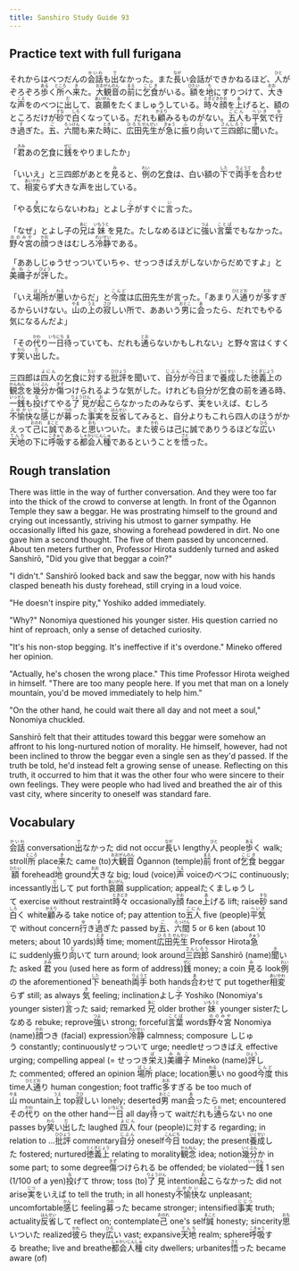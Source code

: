 ```yaml
---
title: Sanshiro Study Guide 93
---
```


## Practice text with full furigana

<p>
それからはべつだんの<ruby><rb>会話</rb><rt>かいわ</rt></ruby>も<ruby><rb>出</rb><rt>で</rt></ruby>なかった。また<ruby><rb>長</rb><rt>なが</rt></ruby>い会話ができかねるほど、<ruby><rb>人</rb><rt>ひと</rt></ruby>がぞろぞろ<ruby><rb>歩</rb><rt>ある</rt></ruby>く<ruby><rb>所</rb><rt>ところ</rt></ruby>へ<ruby><rb>来</rb><rt>き</rt></ruby>た。<ruby><rb>大観音</rb><rt>おおがんのん</rt></ruby>の<ruby><rb>前</rb><rt>まえ</rt></ruby>に<ruby><rb>乞食</rb><rt>こじき</rt></ruby>がいる。<ruby><rb>額</rb><rt>ひたい</rt></ruby>を<ruby><rb>地</rb><rt>ち</rt></ruby>にすりつけて、<ruby><rb>大</rb><rt>おお</rt></ruby>きな<ruby><rb>声</rb><rt>こえ</rt></ruby>をのべつに<ruby><rb>出</rb><rt>だ</rt></ruby>して、<ruby><rb>哀願</rb><rt>あいがん</rt></ruby>をたくましゅうしている。<ruby><rb>時々</rb><rt>ときどき</rt></ruby><ruby><rb>顔</rb><rt>かお</rt></ruby>を<ruby><rb>上</rb><rt>あ</rt></ruby>げると、額のところだけが<ruby><rb>砂</rb><rt>すな</rt></ruby>で<ruby><rb>白</rb><rt>しろ</rt></ruby>くなっている。だれも<ruby><rb>顧</rb><rt>かえり</rt></ruby>みるものがない。<ruby><rb>五人</rb><rt>ごにん</rt></ruby>も<ruby><rb>平気</rb><rt>へいき</rt></ruby>で<ruby><rb>行</rb><rt>ゆ</rt></ruby>き<ruby><rb>過</rb><rt>す</rt></ruby>ぎた。<ruby><rb>五</rb><rt>ご</rt></ruby>、<ruby><rb>六間</rb><rt>ろっけん</rt></ruby>も来た<ruby><rb>時</rb><rt>とき</rt></ruby>に、<ruby><rb>広田</rb><rt>ひろた</rt></ruby><ruby><rb>先生</rb><rt>せんせい</rt></ruby>が<ruby><rb>急</rb><rt>きゅう</rt></ruby>に<ruby><rb>振</rb><rt>ふ</rt></ruby>り<ruby><rb>向</rb><rt>む</rt></ruby>いて<ruby><rb>三四郎</rb><rt>さんしろう</rt></ruby>に<ruby><rb>聞</rb><rt>き</rt></ruby>いた。
</p>

<p>
「<ruby><rb>君</rb><rt>きみ</rt></ruby>あの乞食に<ruby><rb>銭</rb><rt>ぜに</rt></ruby>をやりましたか」
</p>

<p>
「いいえ」と三四郎があとを<ruby><rb>見</rb><rt>み</rt></ruby>ると、<ruby><rb>例</rb><rt>れい</rt></ruby>の乞食は、白い額の<ruby><rb>下</rb><rt>した</rt></ruby>で<ruby><rb>両手</rb><rt>りょうて</rt></ruby>を<ruby><rb>合</rb><rt>あ</rt></ruby>わせて、<ruby><rb>相変</rb><rt>あいかわ</rt></ruby>らず大きな声を出している。
</p>

<p>
「やる<ruby><rb>気</rb><rt>き</rt></ruby>にならないわね」とよし<ruby><rb>子</rb><rt>こ</rt></ruby>がすぐに<ruby><rb>言</rb><rt>い</rt></ruby>った。
</p>

<p>
「なぜ」とよし子の<ruby><rb>兄</rb><rt>あに</rt></ruby>は<ruby><rb>妹</rb><rt>いもうと</rt></ruby>を見た。たしなめるほどに<ruby><rb>強</rb><rt>つよ</rt></ruby>い<ruby><rb>言葉</rb><rt>ことば</rt></ruby>でもなかった。<ruby><rb>野々宮</rb><rt>ののみや</rt></ruby>の<ruby><rb>顔</rb><rt>かお</rt></ruby>つきはむしろ<ruby><rb>冷静</rb><rt>れいせい</rt></ruby>である。
</p>

<p>
「ああしじゅうせっついていちゃ、せっつきばえがしないからだめですよ」と<ruby><rb>美禰子</rb><rt>みねこ</rt></ruby>が<ruby><rb>評</rb><rt>ひょう</rt></ruby>した。
</p>

<p>
「いえ<ruby><rb>場所</rb><rt>ばしょ</rt></ruby>が<ruby><rb>悪</rb><rt>わる</rt></ruby>いからだ」と<ruby><rb>今度</rb><rt>こんど</rt></ruby>は広田先生が言った。「あまり<ruby><rb>人通</rb><rt>ひとどお</rt></ruby>りが<ruby><rb>多</rb><rt>おお</rt></ruby>すぎるからいけない。<ruby><rb>山</rb><rt>やま</rt></ruby>の<ruby><rb>上</rb><rt>うえ</rt></ruby>の<ruby><rb>寂</rb><rt>さび</rt></ruby>しい所で、ああいう<ruby><rb>男</rb><rt>おとこ</rt></ruby>に<ruby><rb>会</rb><rt>あ</rt></ruby>ったら、だれでもやる気になるんだよ」
</p>

<p>
「その<ruby><rb>代</rb><rt>かわ</rt></ruby>り<ruby><rb>一日</rb><rt>いちにち</rt></ruby><ruby><rb>待</rb><rt>ま</rt></ruby>っていても、だれも<ruby><rb>通</rb><rt>とお</rt></ruby>らないかもしれない」と野々宮はくすくす<ruby><rb>笑</rb><rt>わら</rt></ruby>い<ruby><rb>出</rb><rt>だ</rt></ruby>した。
</p>

<p>
三四郎は<ruby><rb>四人</rb><rt>よにん</rt></ruby>の乞食に<ruby><rb>対</rb><rt>たい</rt></ruby>する<ruby><rb>批評</rb><rt>ひひょう</rt></ruby>を聞いて、<ruby><rb>自分</rb><rt>じぶん</rt></ruby>が<ruby><rb>今日</rb><rt>こんにち</rt></ruby>まで<ruby><rb>養成</rb><rt>いくせい</rt></ruby>した<ruby><rb>徳義上</rb><rt>とくぎじょう</rt></ruby>の<ruby><rb>観念</rb><rt>かんねん</rt></ruby>を<ruby><rb>幾分</rb><rt>いくぶん</rt></ruby>か<ruby><rb>傷</rb><rt>きず</rt></ruby>つけられるような気がした。けれども自分が乞食の前を通る時、<ruby><rb>一銭</rb><rt>いっせん</rt></ruby>も<ruby><rb>投</rb><rt>な</rt></ruby>げてやる<ruby><rb>了見</rb><rt>りょうけん</rt></ruby>が<ruby><rb>起</rb><rt>お</rt></ruby>こらなかったのみならず、<ruby><rb>実</rb><rt>じつ</rt></ruby>をいえば、むしろ<ruby><rb>不愉快</rb><rt>ふゆかい</rt></ruby>な<ruby><rb>感</rb><rt>かん</rt></ruby>じが<ruby><rb>募</rb><rt>つの</rt></ruby>った<ruby><rb>事実</rb><rt>じじつ</rt></ruby>を<ruby><rb>反省</rb><rt>はんせい</rt></ruby>してみると、自分よりもこれら四人のほうがかえって<ruby><rb>己</rb><rt>おのれ</rt></ruby>に<ruby><rb>誠</rb><rt>まこと</rt></ruby>であると<ruby><rb>思</rb><rt>おも</rt></ruby>いついた。また<ruby><rb>彼</rb><rt>かれ</rt></ruby>らは己に誠でありうるほどな<ruby><rb>広</rb><rt>ひろ</rt></ruby>い<ruby><rb>天地</rb><rt>てんち</rt></ruby>の下に<ruby><rb>呼吸</rb><rt>こきゅう</rt></ruby>する<ruby><rb>都会人種</rb><rt>しゃかいじんしゅ</rt></ruby>であるということを<ruby><rb>悟</rb><rt>さと</rt></ruby>った。
</p>


## Rough translation

There was little in the way of further conversation. And they were too far into the thick of the crowd to converse at length. In front of the Ōgannon Temple they saw a beggar. He was prostrating himself to the ground and crying out incessantly, striving his utmost to garner sympathy. He occasionally lifted his gaze, showing a forehead powdered in dirt. No one gave him a second thought. The five of them passed by unconcerned. About ten meters further on, Professor Hirota suddenly turned and asked Sanshirō, "Did you give that beggar a coin?"

"I didn't." Sanshirō looked back and saw the beggar, now with his hands clasped beneath his dusty forehead, still crying in a loud voice.

"He doesn't inspire pity," Yoshiko added immediately.

"Why?" Nonomiya questioned his younger sister. His question carried no hint of reproach, only a sense of detached curiosity.

"It's his non-stop begging. It's ineffective if it's overdone." Mineko offered her opinion.

"Actually, he's chosen the wrong place." This time Professor Hirota weighed in himself. "There are too many people here. If you met that man on a lonely mountain, you'd be moved immediately to help him."

"On the other hand, he could wait there all day and not meet a soul," Nonomiya chuckled.

Sanshirō felt that their attitudes toward this beggar were somehow an affront to his long-nurtured notion of morality. He himself, however, had not been inclined to throw the beggar even a single sen as they'd passed. If the truth be told, he'd instead felt a growing sense of unease. Reflecting on this truth, it occurred to him that it was the other four who were sincere to their own feelings. They were people who had lived and breathed the air of this vast city, where sincerity to oneself was standard fare.    


## Vocabulary

<p>
<span class="vocabstudy"><ruby><rb>会話</rb><rt>かいわ</rt></ruby>&nbsp;conversation</span><span class="vocabstudy"><ruby><rb>出</rb><rt>で</rt></ruby>なかった&nbsp;did not occur</span><span class="vocabstudy"><ruby><rb>長</rb><rt>なが</rt></ruby>い&nbsp;lengthy</span><span class="vocabstudy"><ruby><rb>人</rb><rt>ひと</rt></ruby>&nbsp;people</span><span class="vocabstudy"><ruby><rb>歩</rb><rt>ある</rt></ruby>く&nbsp;walk; stroll</span><span class="vocabstudy"><ruby><rb>所</rb><rt>ところ</rt></ruby>&nbsp;place</span><span class="vocabstudy"><ruby><rb>来</rb><rt>き</rt></ruby>た&nbsp;came (to)</span><span class="vocabstudy"><ruby><rb>大観音</rb><rt>おおがんのん</rt></ruby>&nbsp;Ōgannon (temple)</span><span class="vocabstudy"><ruby><rb>前</rb><rt>まえ</rt></ruby>&nbsp;front of</span><span class="vocabstudy"><ruby><rb>乞食</rb><rt>こじき</rt></ruby>&nbsp;beggar</span><span class="vocabstudy"><ruby><rb>額</rb><rt>ひたい</rt></ruby>&nbsp;forehead</span><span class="vocabstudy"><ruby><rb>地</rb><rt>ち</rt></ruby>&nbsp;ground</span><span class="vocabstudy"><ruby><rb>大</rb><rt>おお</rt></ruby>きな&nbsp;big; loud (voice)</span><span class="vocabstudy"><ruby><rb>声</rb><rt>こえ</rt></ruby>&nbsp;voice</span><span class="vocabstudy">のべつに&nbsp;continuously; incessantly</span><span class="vocabstudy"><ruby><rb>出</rb><rt>だ</rt></ruby>して&nbsp;put forth</span><span class="vocabstudy"><ruby><rb>哀願</rb><rt>あいがん</rt></ruby>&nbsp;supplication; appeal</span><span class="vocabstudy">たくましゅうして&nbsp;exercise without restraint</span><span class="vocabstudy"><ruby><rb>時々</rb><rt>ときどき</rt></ruby>&nbsp;occasionally</span><span class="vocabstudy"><ruby><rb>顔</rb><rt>かお</rt></ruby>&nbsp;face</span><span class="vocabstudy"><ruby><rb>上</rb><rt>あ</rt></ruby>げる&nbsp;lift; raise</span><span class="vocabstudy"><ruby><rb>砂</rb><rt>すな</rt></ruby>&nbsp;sand</span><span class="vocabstudy"><ruby><rb>白</rb><rt>しろ</rt></ruby>く&nbsp;white</span><span class="vocabstudy"><ruby><rb>顧</rb><rt>かえり</rt></ruby>みる&nbsp;take notice of; pay attention to</span><span class="vocabstudy"><ruby><rb>五人</rb><rt>ごにん</rt></ruby>&nbsp;five (people)</span><span class="vocabstudy"><ruby><rb>平気</rb><rt>へいき</rt></ruby>で&nbsp;without concern</span><span class="vocabstudy"><ruby><rb>行</rb><rt>ゆ</rt></ruby>き<ruby><rb>過</rb><rt>す</rt></ruby>ぎた&nbsp;passed by</span><span class="vocabstudy"><ruby><rb>五</rb><rt>ご</rt></ruby>、<ruby><rb>六間</rb><rt>ろっけん</rt></ruby>&nbsp;5 or 6 ken (about 10 meters; about 10 yards)</span><span class="vocabstudy"><ruby><rb>時</rb><rt>とき</rt></ruby>&nbsp;time; moment</span><span class="vocabstudy"><ruby><rb>広田</rb><rt>ひろた</rt></ruby><ruby><rb>先生</rb><rt>せんせい</rt></ruby>&nbsp;Professor Hirota</span><span class="vocabstudy"><ruby><rb>急</rb><rt>きゅう</rt></ruby>に&nbsp;suddenly</span><span class="vocabstudy"><ruby><rb>振</rb><rt>ふ</rt></ruby>り<ruby><rb>向</rb><rt>む</rt></ruby>いて&nbsp;turn around; look around</span><span class="vocabstudy"><ruby><rb>三四郎</rb><rt>さんしろう</rt></ruby>&nbsp;Sanshirō (name)</span><span class="vocabstudy"><ruby><rb>聞</rb><rt>き</rt></ruby>いた&nbsp;asked</span>
<span class="vocabstudy"><ruby><rb>君</rb><rt>きみ</rt></ruby>&nbsp;you (used here as form of address)</span><span class="vocabstudy"><ruby><rb>銭</rb><rt>ぜに</rt></ruby>&nbsp;money; a coin</span>
<span class="vocabstudy"><ruby><rb>見</rb><rt>み</rt></ruby>る&nbsp;look</span><span class="vocabstudy"><ruby><rb>例</rb><rt>れい</rt></ruby>の&nbsp;the aforementioned</span><span class="vocabstudy"><ruby><rb>下</rb><rt>した</rt></ruby>&nbsp;beneath</span><span class="vocabstudy"><ruby><rb>両手</rb><rt>りょうて</rt></ruby>&nbsp;both hands</span><span class="vocabstudy"><ruby><rb>合</rb><rt>あ</rt></ruby>わせて&nbsp;put together</span><span class="vocabstudy"><ruby><rb>相変</rb><rt>あいかわ</rt></ruby>らず&nbsp;still; as always</span>
<span class="vocabstudy"><ruby><rb>気</rb><rt>き</rt></ruby>&nbsp;feeling; inclination</span><span class="vocabstudy">よし<ruby><rb>子</rb><rt>こ</rt></ruby>&nbsp;Yoshiko (Nonomiya's younger sister)</span><span class="vocabstudy"><ruby><rb>言</rb><rt>い</rt></ruby>った&nbsp;said; remarked</span>
<span class="vocabstudy"><ruby><rb>兄</rb><rt>あに</rt></ruby>&nbsp;older brother</span><span class="vocabstudy"><ruby><rb>妹</rb><rt>いもうと</rt></ruby>&nbsp;younger sister</span><span class="vocabstudy">たしなめる&nbsp;rebuke; reprove</span><span class="vocabstudy"><ruby><rb>強</rb><rt>つよ</rt></ruby>い&nbsp;strong; forceful</span><span class="vocabstudy"><ruby><rb>言葉</rb><rt>ことば</rt></ruby>&nbsp;words</span><span class="vocabstudy"><ruby><rb>野々宮</rb><rt>ののみや</rt></ruby>&nbsp;Nonomiya (name)</span><span class="vocabstudy"><ruby><rb>顔</rb><rt>かお</rt></ruby>つき&nbsp;(facial) expression</span><span class="vocabstudy"><ruby><rb>冷静</rb><rt>れいせい</rt></ruby>&nbsp;calmness; composure</span>
<span class="vocabstudy">しじゅう&nbsp;constantly; continuously</span><span class="vocabstudy">せっついて&nbsp;urge; needle</span><span class="vocabstudy">せっつきばえ&nbsp;effective urging; compelling appeal (= せっつき<ruby><rb>栄</rb><rt>ば</rt></ruby>え)</span><span class="vocabstudy"><ruby><rb>美禰子</rb><rt>みねこ</rt></ruby>&nbsp;Mineko (name)</span><span class="vocabstudy"><ruby><rb>評</rb><rt>ひょう</rt></ruby>した&nbsp;commented; offered an opinion</span>
<span class="vocabstudy"><ruby><rb>場所</rb><rt>ばしょ</rt></ruby>&nbsp;place; location</span><span class="vocabstudy"><ruby><rb>悪</rb><rt>わる</rt></ruby>い&nbsp;no good</span><span class="vocabstudy"><ruby><rb>今度</rb><rt>こんど</rt></ruby>&nbsp;this time</span><span class="vocabstudy"><ruby><rb>人通</rb><rt>ひとどお</rt></ruby>り&nbsp;human congestion; foot traffic</span><span class="vocabstudy"><ruby><rb>多</rb><rt>おお</rt></ruby>すぎる&nbsp;be too much of</span><span class="vocabstudy"><ruby><rb>山</rb><rt>やま</rt></ruby>&nbsp;mountain</span><span class="vocabstudy"><ruby><rb>上</rb><rt>うえ</rt></ruby>&nbsp;top</span><span class="vocabstudy"><ruby><rb>寂</rb><rt>さび</rt></ruby>しい&nbsp;lonely; deserted</span><span class="vocabstudy"><ruby><rb>男</rb><rt>おとこ</rt></ruby>&nbsp;man</span><span class="vocabstudy"><ruby><rb>会</rb><rt>あ</rt></ruby>ったら&nbsp;met; encountered</span>
<span class="vocabstudy">その<ruby><rb>代</rb><rt>かわ</rt></ruby>り&nbsp;on the other hand</span><span class="vocabstudy"><ruby><rb>一日</rb><rt>いちにち</rt></ruby>&nbsp;all day</span><span class="vocabstudy"><ruby><rb>待</rb><rt>ま</rt></ruby>って&nbsp;wait</span><span class="vocabstudy">だれも<ruby><rb>通</rb><rt>とお</rt></ruby>らない&nbsp;no one passes by</span><span class="vocabstudy"><ruby><rb>笑</rb><rt>わら</rt></ruby>い<ruby><rb>出</rb><rt>だ</rt></ruby>した&nbsp;laughed</span>
<span class="vocabstudy"><ruby><rb>四人</rb><rt>よにん</rt></ruby>&nbsp;four (people)</span><span class="vocabstudy">に<ruby><rb>対</rb><rt>たい</rt></ruby>する&nbsp;regarding; in relation to ...</span><span class="vocabstudy"><ruby><rb>批評</rb><rt>ひひょう</rt></ruby>&nbsp;commentary</span><span class="vocabstudy"><ruby><rb>自分</rb><rt>じぶん</rt></ruby>&nbsp;oneself</span><span class="vocabstudy"><ruby><rb>今日</rb><rt>こんにち</rt></ruby>&nbsp;today; the present</span><span class="vocabstudy"><ruby><rb>養成</rb><rt>いくせい</rt></ruby>した&nbsp;fostered; nurtured</span><span class="vocabstudy"><ruby><rb>徳義上</rb><rt>とくぎじょう</rt></ruby>&nbsp;relating to morality</span><span class="vocabstudy"><ruby><rb>観念</rb><rt>かんねん</rt></ruby>&nbsp;idea; notion</span><span class="vocabstudy"><ruby><rb>幾分</rb><rt>いくぶん</rt></ruby>か&nbsp;in some part; to some degree</span><span class="vocabstudy"><ruby><rb>傷</rb><rt>きず</rt></ruby>つけられる&nbsp;be offended; be violated</span><span class="vocabstudy"><ruby><rb>一銭</rb><rt>いっせん</rt></ruby>&nbsp;1 sen (1/100 of a yen)</span><span class="vocabstudy"><ruby><rb>投</rb><rt>な</rt></ruby>げて&nbsp;throw; toss (to)</span><span class="vocabstudy"><ruby><rb>了見</rb><rt>りょうけん</rt></ruby>&nbsp;intention</span><span class="vocabstudy"><ruby><rb>起</rb><rt>お</rt></ruby>こらなかった&nbsp;did not arise</span><span class="vocabstudy"><ruby><rb>実</rb><rt>じつ</rt></ruby>をいえば&nbsp;to tell the truth; in all honesty</span><span class="vocabstudy"><ruby><rb>不愉快</rb><rt>ふゆかい</rt></ruby>な&nbsp;unpleasant; uncomfortable</span><span class="vocabstudy"><ruby><rb>感</rb><rt>かん</rt></ruby>じ&nbsp;feeling</span><span class="vocabstudy"><ruby><rb>募</rb><rt>つの</rt></ruby>った&nbsp;became stronger; intensified</span><span class="vocabstudy"><ruby><rb>事実</rb><rt>じじつ</rt></ruby>&nbsp;truth; actuality</span><span class="vocabstudy"><ruby><rb>反省</rb><rt>はんせい</rt></ruby>して&nbsp;reflect on; contemplate</span><span class="vocabstudy"><ruby><rb>己</rb><rt>おのれ</rt></ruby>&nbsp;one's self</span><span class="vocabstudy"><ruby><rb>誠</rb><rt>まこと</rt></ruby>&nbsp;honesty; sincerity</span><span class="vocabstudy"><ruby><rb>思</rb><rt>おも</rt></ruby>いついた&nbsp;realized</span><span class="vocabstudy"><ruby><rb>彼</rb><rt>かれ</rt></ruby>ら&nbsp;they</span><span class="vocabstudy"><ruby><rb>広</rb><rt>ひろ</rt></ruby>い&nbsp;vast; expansive</span><span class="vocabstudy"><ruby><rb>天地</rb><rt>てんち</rt></ruby>&nbsp;realm; sphere</span><span class="vocabstudy"><ruby><rb>呼吸</rb><rt>こきゅう</rt></ruby>する&nbsp;breathe; live and breathe</span><span class="vocabstudy"><ruby><rb>都会人種</rb><rt>しゃかいじんしゅ</rt></ruby>&nbsp;city dwellers; urbanites</span><span class="vocabstudy"><ruby><rb>悟</rb><rt>さと</rt></ruby>った&nbsp;became aware (of)</span>
</p>
